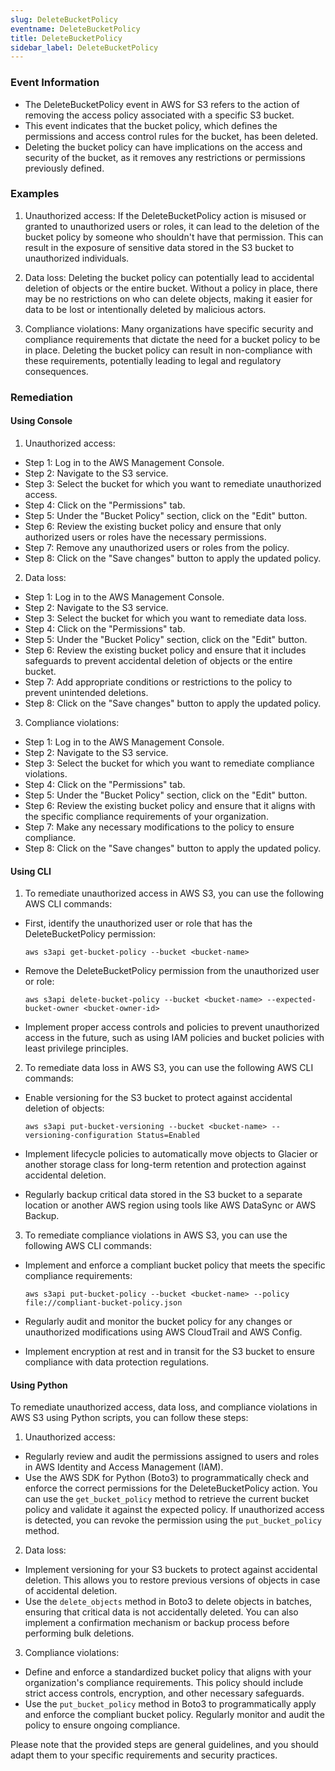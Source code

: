 ```yaml
--- 
slug: DeleteBucketPolicy
eventname: DeleteBucketPolicy
title: DeleteBucketPolicy
sidebar_label: DeleteBucketPolicy
---
```

                       
### Event Information

- The DeleteBucketPolicy event in AWS for S3 refers to the action of removing the access policy associated with a specific S3 bucket.
- This event indicates that the bucket policy, which defines the permissions and access control rules for the bucket, has been deleted.
- Deleting the bucket policy can have implications on the access and security of the bucket, as it removes any restrictions or permissions previously defined.


### Examples

1. Unauthorized access: If the DeleteBucketPolicy action is misused or granted to unauthorized users or roles, it can lead to the deletion of the bucket policy by someone who shouldn't have that permission. This can result in the exposure of sensitive data stored in the S3 bucket to unauthorized individuals.

2. Data loss: Deleting the bucket policy can potentially lead to accidental deletion of objects or the entire bucket. Without a policy in place, there may be no restrictions on who can delete objects, making it easier for data to be lost or intentionally deleted by malicious actors.

3. Compliance violations: Many organizations have specific security and compliance requirements that dictate the need for a bucket policy to be in place. Deleting the bucket policy can result in non-compliance with these requirements, potentially leading to legal and regulatory consequences.

### Remediation

#### Using Console

1. Unauthorized access:
- Step 1: Log in to the AWS Management Console.
- Step 2: Navigate to the S3 service.
- Step 3: Select the bucket for which you want to remediate unauthorized access.
- Step 4: Click on the "Permissions" tab.
- Step 5: Under the "Bucket Policy" section, click on the "Edit" button.
- Step 6: Review the existing bucket policy and ensure that only authorized users or roles have the necessary permissions.
- Step 7: Remove any unauthorized users or roles from the policy.
- Step 8: Click on the "Save changes" button to apply the updated policy.

2. Data loss:
- Step 1: Log in to the AWS Management Console.
- Step 2: Navigate to the S3 service.
- Step 3: Select the bucket for which you want to remediate data loss.
- Step 4: Click on the "Permissions" tab.
- Step 5: Under the "Bucket Policy" section, click on the "Edit" button.
- Step 6: Review the existing bucket policy and ensure that it includes safeguards to prevent accidental deletion of objects or the entire bucket.
- Step 7: Add appropriate conditions or restrictions to the policy to prevent unintended deletions.
- Step 8: Click on the "Save changes" button to apply the updated policy.

3. Compliance violations:
- Step 1: Log in to the AWS Management Console.
- Step 2: Navigate to the S3 service.
- Step 3: Select the bucket for which you want to remediate compliance violations.
- Step 4: Click on the "Permissions" tab.
- Step 5: Under the "Bucket Policy" section, click on the "Edit" button.
- Step 6: Review the existing bucket policy and ensure that it aligns with the specific compliance requirements of your organization.
- Step 7: Make any necessary modifications to the policy to ensure compliance.
- Step 8: Click on the "Save changes" button to apply the updated policy.

#### Using CLI

1. To remediate unauthorized access in AWS S3, you can use the following AWS CLI commands:

- First, identify the unauthorized user or role that has the DeleteBucketPolicy permission:
  ```
  aws s3api get-bucket-policy --bucket <bucket-name>
  ```

- Remove the DeleteBucketPolicy permission from the unauthorized user or role:
  ```
  aws s3api delete-bucket-policy --bucket <bucket-name> --expected-bucket-owner <bucket-owner-id>
  ```

- Implement proper access controls and policies to prevent unauthorized access in the future, such as using IAM policies and bucket policies with least privilege principles.

2. To remediate data loss in AWS S3, you can use the following AWS CLI commands:

- Enable versioning for the S3 bucket to protect against accidental deletion of objects:
  ```
  aws s3api put-bucket-versioning --bucket <bucket-name> --versioning-configuration Status=Enabled
  ```

- Implement lifecycle policies to automatically move objects to Glacier or another storage class for long-term retention and protection against accidental deletion.

- Regularly backup critical data stored in the S3 bucket to a separate location or another AWS region using tools like AWS DataSync or AWS Backup.

3. To remediate compliance violations in AWS S3, you can use the following AWS CLI commands:

- Implement and enforce a compliant bucket policy that meets the specific compliance requirements:
  ```
  aws s3api put-bucket-policy --bucket <bucket-name> --policy file://compliant-bucket-policy.json
  ```

- Regularly audit and monitor the bucket policy for any changes or unauthorized modifications using AWS CloudTrail and AWS Config.

- Implement encryption at rest and in transit for the S3 bucket to ensure compliance with data protection regulations.

#### Using Python

To remediate unauthorized access, data loss, and compliance violations in AWS S3 using Python scripts, you can follow these steps:

1. Unauthorized access:
- Regularly review and audit the permissions assigned to users and roles in AWS Identity and Access Management (IAM).
- Use the AWS SDK for Python (Boto3) to programmatically check and enforce the correct permissions for the DeleteBucketPolicy action. You can use the `get_bucket_policy` method to retrieve the current bucket policy and validate it against the expected policy. If unauthorized access is detected, you can revoke the permission using the `put_bucket_policy` method.

2. Data loss:
- Implement versioning for your S3 buckets to protect against accidental deletion. This allows you to restore previous versions of objects in case of accidental deletion.
- Use the `delete_objects` method in Boto3 to delete objects in batches, ensuring that critical data is not accidentally deleted. You can also implement a confirmation mechanism or backup process before performing bulk deletions.

3. Compliance violations:
- Define and enforce a standardized bucket policy that aligns with your organization's compliance requirements. This policy should include strict access controls, encryption, and other necessary safeguards.
- Use the `put_bucket_policy` method in Boto3 to programmatically apply and enforce the compliant bucket policy. Regularly monitor and audit the policy to ensure ongoing compliance.

Please note that the provided steps are general guidelines, and you should adapt them to your specific requirements and security practices.


 